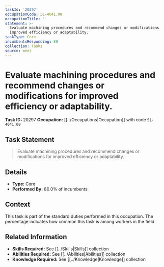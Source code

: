 ```yaml
---
taskId: '20297'
occupationCode: 51-4041.00
occupationTitle: ''
statement: >-
  Evaluate machining procedures and recommend changes or modifications for
  improved efficiency or adaptability.
taskType: Core
incumbentsResponding: 80
collection: Tasks
source: onet
---
```

# Evaluate machining procedures and recommend changes or modifications for improved efficiency or adaptability.

**Task ID:** 20297
**Occupation:** [[../Occupations|Occupation]] with code `51-4041.00`

## Task Statement

> Evaluate machining procedures and recommend changes or modifications for improved efficiency or adaptability.

## Details

- **Type:** Core
- **Performed By:** 80.0% of incumbents

## Context

This task is part of the standard duties performed in this occupation. The percentage indicates how common this task is among workers in the field.

## Related Information

- **Skills Required:** See [[../Skills|Skills]] collection
- **Abilities Required:** See [[../Abilities|Abilities]] collection
- **Knowledge Required:** See [[../Knowledge|Knowledge]] collection
